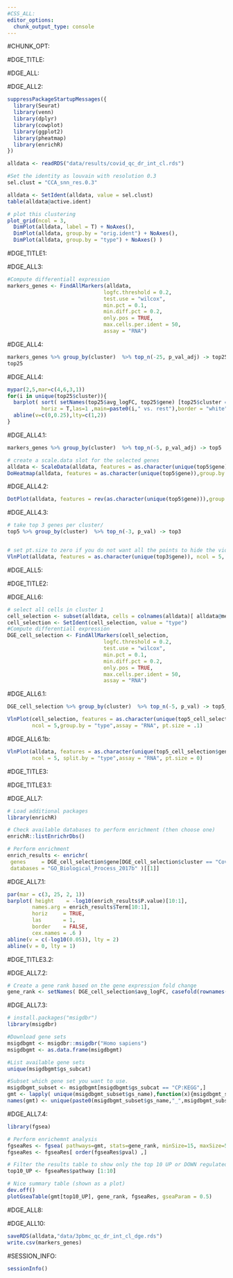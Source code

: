 ```yaml
---
#CSS_ALL:
editor_options:
  chunk_output_type: console
---
```


#CHUNK_OPT:

#DGE_TITLE:

#DGE_ALL:

#DGE_ALL2:

```r
suppressPackageStartupMessages({
  library(Seurat)
  library(venn)
  library(dplyr)
  library(cowplot)
  library(ggplot2)
  library(pheatmap)
  library(enrichR)
})

alldata <- readRDS("data/results/covid_qc_dr_int_cl.rds")
```

```r
#Set the identity as louvain with resolution 0.3
sel.clust = "CCA_snn_res.0.3"

alldata <- SetIdent(alldata, value = sel.clust)
table(alldata@active.ident)

# plot this clustering
plot_grid(ncol = 3,
  DimPlot(alldata, label = T) + NoAxes(),
  DimPlot(alldata, group.by = "orig.ident") + NoAxes(),
  DimPlot(alldata, group.by = "type") + NoAxes() )


```

#DGE_TITLE1:

#DGE_ALL3:

```r
#Compute differentiall expression
markers_genes <- FindAllMarkers(alldata,
                               logfc.threshold = 0.2,
                               test.use = "wilcox",
                               min.pct = 0.1,
                               min.diff.pct = 0.2,
                               only.pos = TRUE,
                               max.cells.per.ident = 50,
                               assay = "RNA")
```

#DGE_ALL4:

```r
markers_genes %>% group_by(cluster)  %>% top_n(-25, p_val_adj) -> top25
top25
```

#DGE_ALL4:

```r
mypar(2,5,mar=c(4,6,3,1))
for(i in unique(top25$cluster)){
  barplot( sort( setNames(top25$avg_logFC, top25$gene) [top25$cluster == i], F),
           horiz = T,las=1 ,main=paste0(i," vs. rest"),border = "white", yaxs="i" )
  abline(v=c(0,0.25),lty=c(1,2))
}
```

#DGE_ALL4.1:

```r
markers_genes %>% group_by(cluster)  %>% top_n(-5, p_val_adj) -> top5

# create a scale.data slot for the selected genes
alldata <- ScaleData(alldata, features = as.character(unique(top5$gene)), assay = "RNA")
DoHeatmap(alldata, features = as.character(unique(top5$gene)),group.by = sel.clust, assay = "RNA")
```

#DGE_ALL4.2:

```r
DotPlot(alldata, features = rev(as.character(unique(top5$gene))),group.by = sel.clust,assay = "RNA")+coord_flip()
```

#DGE_ALL4.3:

```r
# take top 3 genes per cluster/
top5 %>% group_by(cluster)  %>% top_n(-3, p_val) -> top3


# set pt.size to zero if you do not want all the points to hide the violin shapes, or to a small value like 0.1
VlnPlot(alldata, features = as.character(unique(top3$gene)), ncol = 5, group.by = sel.clust, assay = "RNA", pt.size = 0)
```

#DGE_ALL5:

#DGE_TITLE2:

#DGE_ALL6:

```r
# select all cells in cluster 1
cell_selection <- subset(alldata, cells = colnames(alldata)[ alldata@meta.data[,sel.clust] == 2])
cell_selection <- SetIdent(cell_selection, value = "type")
#Compute differentiall expression
DGE_cell_selection <- FindAllMarkers(cell_selection,
                               logfc.threshold = 0.2,
                               test.use = "wilcox",
                               min.pct = 0.1,
                               min.diff.pct = 0.2,
                               only.pos = TRUE,
                               max.cells.per.ident = 50,
                               assay = "RNA")
```

#DGE_ALL6.1:

```r
DGE_cell_selection %>% group_by(cluster)  %>% top_n(-5, p_val) -> top5_cell_selection

VlnPlot(cell_selection, features = as.character(unique(top5_cell_selection$gene)),
        ncol = 5,group.by = "type",assay = "RNA", pt.size = .1)
```

#DGE_ALL6.1b:

```r
VlnPlot(alldata, features = as.character(unique(top5_cell_selection$gene)),
        ncol = 5, split.by = "type",assay = "RNA", pt.size = 0)
```

#DGE_TITLE3:

#DGE_TITLE3.1:

#DGE_ALL7:

```r
# Load additional packages
library(enrichR)

# Check available databases to perform enrichment (then choose one)
enrichR::listEnrichrDbs()

# Perform enrichment
enrich_results <- enrichr(
 genes     = DGE_cell_selection$gene[DGE_cell_selection$cluster == "Covid"],
 databases = "GO_Biological_Process_2017b" )[[1]]

```

#DGE_ALL7.1:

```r
par(mar = c(3, 25, 2, 1))
barplot( height    = -log10(enrich_results$P.value)[10:1],
        names.arg = enrich_results$Term[10:1],
        horiz     = TRUE,
        las       = 1,
        border    = FALSE,
        cex.names = .6 )
abline(v = c(-log10(0.05)), lty = 2)
abline(v = 0, lty = 1)
```

#DGE_TITLE3.2:

#DGE_ALL7.2:

```r
# Create a gene rank based on the gene expression fold change
gene_rank <- setNames( DGE_cell_selection$avg_logFC, casefold(rownames(DGE_cell_selection),upper=T) )
```

#DGE_ALL7.3:

```r
# install.packages("msigdbr")
library(msigdbr)

#Download gene sets
msigdbgmt <- msigdbr::msigdbr("Homo sapiens")
msigdbgmt <- as.data.frame(msigdbgmt)

#List available gene sets
unique(msigdbgmt$gs_subcat)

#Subset which gene set you want to use.
msigdbgmt_subset <- msigdbgmt[msigdbgmt$gs_subcat == "CP:KEGG",]
gmt <- lapply( unique(msigdbgmt_subset$gs_name),function(x){msigdbgmt_subset [msigdbgmt_subset$gs_name == x ,"gene_symbol"]} )
names(gmt) <- unique(paste0(msigdbgmt_subset$gs_name,"_",msigdbgmt_subset$gs_exact_source))
```

#DGE_ALL7.4:

```r
library(fgsea)

# Perform enrichemnt analysis
fgseaRes <- fgsea( pathways=gmt, stats=gene_rank, minSize=15, maxSize=500)
fgseaRes <- fgseaRes[ order(fgseaRes$pval) ,]

# Filter the results table to show only the top 10 UP or DOWN regulated processes (optional)
top10_UP <- fgseaRes$pathway [1:10]

# Nice summary table (shown as a plot)
dev.off()
plotGseaTable(gmt[top10_UP], gene_rank, fgseaRes, gseaParam = 0.5)
```

#DGE_ALL8:

#DGE_ALL10:

```r
saveRDS(alldata,"data/3pbmc_qc_dr_int_cl_dge.rds")
write.csv(markers_genes)
```


#SESSION_INFO:

```r
sessionInfo()
```
